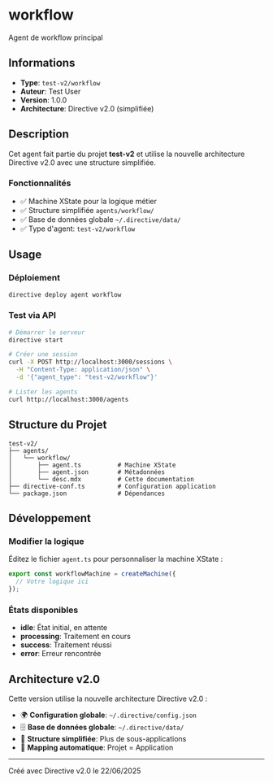 # workflow

Agent de workflow principal

## Informations

- **Type**: `test-v2/workflow`
- **Auteur**: Test User
- **Version**: 1.0.0
- **Architecture**: Directive v2.0 (simplifiée)

## Description

Cet agent fait partie du projet **test-v2** et utilise la nouvelle architecture Directive v2.0 avec une structure simplifiée.

### Fonctionnalités

- ✅ Machine XState pour la logique métier
- ✅ Structure simplifiée `agents/workflow/`
- ✅ Base de données globale `~/.directive/data/`
- ✅ Type d'agent: `test-v2/workflow`

## Usage

### Déploiement

```bash
directive deploy agent workflow
```

### Test via API

```bash
# Démarrer le serveur
directive start

# Créer une session
curl -X POST http://localhost:3000/sessions \
  -H "Content-Type: application/json" \
  -d '{"agent_type": "test-v2/workflow"}'

# Lister les agents
curl http://localhost:3000/agents
```

## Structure du Projet

```
test-v2/
├── agents/
│   └── workflow/
│       ├── agent.ts          # Machine XState
│       ├── agent.json        # Métadonnées
│       └── desc.mdx          # Cette documentation
├── directive-conf.ts         # Configuration application
└── package.json              # Dépendances
```

## Développement

### Modifier la logique

Éditez le fichier `agent.ts` pour personnaliser la machine XState :

```typescript
export const workflowMachine = createMachine({
  // Votre logique ici
});
```

### États disponibles

- **idle**: État initial, en attente
- **processing**: Traitement en cours  
- **success**: Traitement réussi
- **error**: Erreur rencontrée

## Architecture v2.0

Cette version utilise la nouvelle architecture Directive v2.0 :

- 🌍 **Configuration globale**: `~/.directive/config.json`
- 🗄️ **Base de données globale**: `~/.directive/data/`
- 📁 **Structure simplifiée**: Plus de sous-applications
- 🔗 **Mapping automatique**: Projet = Application

---

Créé avec Directive v2.0 le 22/06/2025
